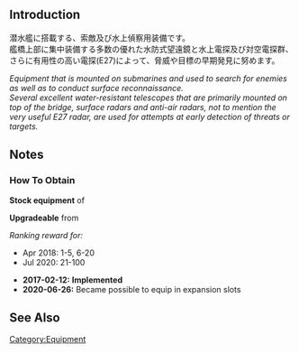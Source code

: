 {{EquipmentInfo|211}}

==Introduction==
潜水艦に搭載する、索敵及び水上偵察用装備です。<br>
艦橋上部に集中装備する多数の優れた水防式望遠鏡と水上電探及び対空電探群、さらに有用性の高い電探(E27)によって、脅威や目標の早期発見に努めます。

''Equipment that is mounted on submarines and used to search for enemies as well as to conduct surface reconnaissance.''<br>
''Several excellent water-resistant telescopes that are primarily mounted on top of the bridge, surface radars and anti-air radars, not to mention the very useful E27 radar, are used for attempts at early detection of threats or targets.''

==Notes==
{{Template:Equipment/New Submarine Torpedo Cut-In|intro=radar}}

<div class="mw-collapsible"><h3>How To Obtain</h3>
<div class="mw-collapsible-content">
'''Stock equipment''' of {{Ship/Link|I-13 Kai}}

'''Upgradeable''' from {{Equipment/Link|Submarine Radar & Waterproof Telescope}}

''Ranking reward for:''
* Apr 2018: 1-5, 6-20
* Jul 2020: 21-100

</div></div>


<div class="mw-collapsible><h3>Updates History</h3>
<div class="mw-collapsible-content>
* '''2017-02-12:''' '''Implemented'''
* '''2020-06-26:''' Became possible to equip in expansion slots
</div></div>

==See Also==
{{Equipmentlist}}
[[Category:Equipment]]